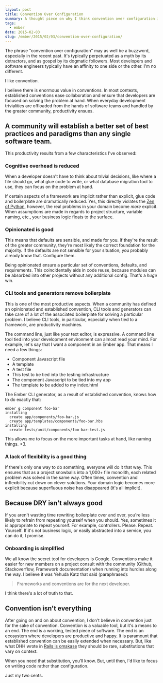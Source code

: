 ```yaml
---
layout: post
title: Convention Over Configuration
summary: A thought piece on why I think convention over configuration is a good thing.
tags:
  - ember
date: 2015-02-03
slug: /ember/2015/02/03/convention-over-configuration/
---
```


The phrase "convention over configuration" may as well be a buzzword, especially in the recent
past. It's typically perpetuated as a myth by its detractors, and as gospel by its dogmatic followers.
Most developers and software engineers typically have an affinity to one side or the other. I'm no
different.

I like convention.

I believe there is enormous value in conventions. In most contexts, established conventions ease
collaboration and ensure that developers are focused on solving the problem at hand. When everyday
development trivialities are offloaded from the hands of software teams and handled by the greater
community, productivity ensues.

## A community will establish a better set of best practices and paradigms than any single software team.

This productivity results from a few characteristics I've observed:

### Cognitive overhead is reduced

When a developer doesn't have to think about trivial decisions, like where a file should go, what glue
code to write, or what database migration tool to use, they can focus on the problem at hand.

If certain aspects of a framework are implicit rather than explicit, glue code and boilerplate are
dramatically reduced. Yes, this directly violates the [Zen of Python](https://www.python.org/dev/peps/pep-0020/),
however, the real problems in your domain become _more_ explicit. When assumptions are made in
regards to project structure, variable naming, etc., your business logic floats to the surface.

### Opinionated is good

This means that defaults are sensible, and made for you. If they're the result of the greater community,
they're most likely the correct foundation for the majority. If the defaults are not sensible for
your situation, you probably already know that. Configure them.

Being opinionated ensure a particular set of conventions, defaults, and requirements. This coincidentally
aids in code reuse, because modules can be absorbed into other projects without any additional config.
That's a _huge_ win.

### CLI tools and generators remove boilerplate

This is one of the most productive aspects. When a community has defined an opinionated and established
convention, CLI tools and generators can take care of a lot of the associated boilerplate for solving
a particular problem. I believe CLI tools, in particular, especially when tied to a framework, are
productivity machines.

The command line, just like your text editor, is expressive. A command line tool tied into your development
environment can almost read your mind. For example, let's say that I want a component in an Ember
app. That means I need a few things:

- Component Javascript file
- A template
- A test file
- This test to be tied into the testing infrastructure
- The component Javascript to be tied into my app
- The template to be added to my index.html

The Ember CLI generator, as a result of established convention, knows how to do exactly that:

```
ember g component foo-bar
installing
  create app/components/foo-bar.js
  create app/templates/components/foo-bar.hbs
installing
  create tests/unit/components/foo-bar-test.js
```

This allows me to focus on the more important tasks at hand, like naming things. &lt;3.

### A lack of flexibility is a good thing

If there's only one way to do something, everyone will do it that way. This ensures that as a
project snowballs into a 1,000+ file monolith, each related problem was solved in the same way.
Often times, convention and inflexibility cut down on clever solutions. Your domain logic becomes
more explicit because superfluous noise has disappeared (it's all implicit).

## Because DRY isn't always good

If you aren't wasting time rewriting boilerplate over and over, you're less likely to refrain
from repeating yourself when you should. Yes, sometimes it is appropriate to repeat yourself.
For example, controllers. Please. Repeat. Yourself. If it's not business logic,
or easily abstracted into a service, you can do it, I promise.

### Onboarding is simplified

We all know the secret tool for developers is Google. Conventions make it easier for new members
on a project consult with the community (Github, Stackoverflow, Framework documentation) when running
into hurdles along the way. I believe it was Yehuda Katz that said (paraphrased):

> Frameworks and conventions are for the next developer.

I think there's a lot of truth to that.

## Convention isn't everything

After going on and on about convention, I don't believe in convention just for the sake of convention.
Convention is a valuable tool, but it's a means to an end. The end is a working, tested piece of software.
The end is an ecosystem where developers are productive and happy. It is paramount that established convention
can be easily extended when necessary. But, like what DHH wrote in
[Rails is omakase](http://david.heinemeierhansson.com/2012/rails-is-omakase.html) they should be
rare, substitutions that vary on context.

When you need that substitution, you'll know. But, until then, I'd like to focus on writing
code rather than configuration.

Just my two cents.
